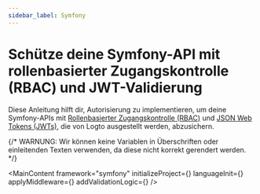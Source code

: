 ```yaml
---
sidebar_label: Symfony
---
```




# Schütze deine Symfony-API mit rollenbasierter Zugangskontrolle (RBAC) und JWT-Validierung

Diese Anleitung hilft dir, Autorisierung zu implementieren, um deine Symfony-APIs mit [Rollenbasierter Zugangskontrolle (RBAC)](/authorization/role-based-access-control) und [JSON Web Tokens (JWTs)](https://auth.wiki/jwt), die von Logto ausgestellt werden, abzusichern.

{/* WARNUNG: Wir können keine Variablen in Überschriften oder einleitenden Texten verwenden, da diese nicht korrekt gerendert werden. */}

<MainContent
  framework="symfony"
  initializeProject={<InitProject />}
  languageInit={<Init />}
  applyMiddleware={<ApplyMiddleware />}
  addValidationLogic={<AddValidationLogic framework="symfony" />}
/>
